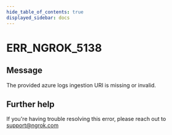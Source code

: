 ```yaml
---
hide_table_of_contents: true
displayed_sidebar: docs
---
```



# ERR_NGROK_5138

## Message

The provided azure logs ingestion URI is missing or invalid.

<ErrorDetails error="err_ngrok_5138" />

## Further help

If you're having trouble resolving this error, please reach out to [support@ngrok.com](mailto:support@ngrok.com?subject=Help%20with%20ERR_NGROK_5138)
